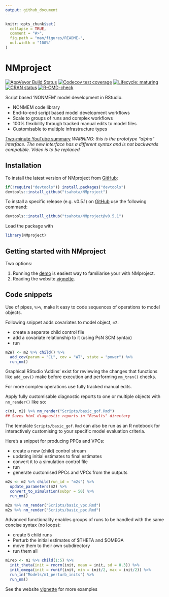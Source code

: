 ```yaml
---
output: github_document
---
```


<!-- README.md is generated from README.Rmd. Please edit that file -->

```r
knitr::opts_chunk$set(
  collapse = TRUE,
  comment = "#>",
  fig.path = "man/figures/README-",
  out.width = "100%"
)
```

# NMproject

<!-- badges: start -->
[![AppVeyor Build Status](https://ci.appveyor.com/api/projects/status/github/tsahota/NMproject?branch=master&svg=true)](https://ci.appveyor.com/project/tsahota/NMproject)
[![Codecov test coverage](https://codecov.io/gh/tsahota/NMproject/branch/master/graph/badge.svg)](https://codecov.io/gh/tsahota/NMproject?branch=master)
[![Lifecycle: maturing](https://img.shields.io/badge/lifecycle-maturing-blue.svg)](https://lifecycle.r-lib.org/articles/stages.html)
[![CRAN status](https://www.r-pkg.org/badges/version/NMproject)](https://CRAN.R-project.org/package=NMproject)
[![R-CMD-check](https://github.com/tsahota/NMproject/workflows/R-CMD-check/badge.svg)](https://github.com/tsahota/NMproject/actions)
<!-- badges: end -->

Script based 'NONMEM' model development in RStudio.

- NONMEM code library
- End-to-end script based model development workflows
- Scale to groups of runs and complex workflows
- 100% flexibility through tracked manual edits to model files
- Customisable to multiple infrastructure types

[Two-minute YouTube summary](https://www.youtube.com/watch?v=b7oBb6QZub8)
*WARNING: this is the prototype "alpha" interface. The new interface has a different syntax and is not backwards compatible. Video is to be replaced*

## Installation

<!-- CRAN install instructions

You can install the released version of NMproject from [CRAN](https://CRAN.R-project.org) with:

```r
install.packages("NMproject")
```

-->

To install the latest version of NMproject from [GitHub](https://github.com/):

```r
if(!require("devtools")) install.packages("devtools")
devtools::install_github("tsahota/NMproject")
```

To install a specific release (e.g. v0.5.1) on [GitHub](https://github.com/) 
use the following command:

```r
devtools::install_github("tsahota/NMproject@v0.5.1")
```

Load the package with 

```r
library(NMproject)
```

## Getting started with NMproject

Two options:

1. Running the
[demo](https://tsahota.github.io/NMproject/articles/articles/NMproject.html#demo-1)
is easiest way to familiarise your with NMproject.
2. Reading the website [vignette](https://tsahota.github.io/NMproject/articles/articles/NMproject.html).

## Code snippets

Use of pipes, `%>%`, make it easy to code sequences of operations to model 
objects.

Following snippet adds covariates to model object, `m2`:

- create a separate child control file
- add a covariate relationship to it (using PsN SCM syntax)
- run

```r

m2WT <- m2 %>% child() %>%
  add_cov(param = "CL", cov = "WT", state = "power") %>%
  run_nm()

```

Graphical RStudio 'Addins' exist for reviewing the changes that functions like
`add_cov()` make before execution and performing `nm_tran()` checks.

For more complex operations use fully tracked manual edits.

Apply fully customisable diagnostic reports to one or multiple objects with
`nm_render()` like so:

```r

c(m1, m2) %>% nm_render("Scripts/basic_gof.Rmd")
## Saves html diagnostic reports in "Results" directory

```

The template `Scripts/basic_gof.Rmd` can also be run as an R notebook for
interactively customising to your specific model evaluation criteria.

Here's a snippet for producing PPCs and VPCs:

- create a new (child) control stream
- updating initial estimates to final estimates
- convert it to a simulation control file
- run
- generate customised PPCs and VPCs from the outputs

```r
m2s <- m2 %>% child(run_id = "m2s") %>%
  update_parameters(m2) %>%
  convert_to_simulation(subpr = 50) %>%
  run_nm()

m2s %>% nm_render("Scripts/basic_vpc.Rmd")
m2s %>% nm_render("Scripts/basic_ppc.Rmd")

```

Advanced functionality enables groups of runs to be handled with the same
concise syntax (no loops):

- create 5 child runs
- Perturb the initial estimates of \$THETA and \$OMEGA
- move them to their own subdirectory
- run them all

```r

m1rep <- m1 %>% child(1:5) %>% 
  init_theta(init = rnorm(init, mean = init, sd = 0.3)) %>%
  init_omega(init = runif(init, min = init/2, max = init/2)) %>%
  run_in("Models/m1_perturb_inits") %>%
  run_nm()

```

See the website [vignette](https://tsahota.github.io/NMproject/articles/articles/NMproject.html) for more
examples
